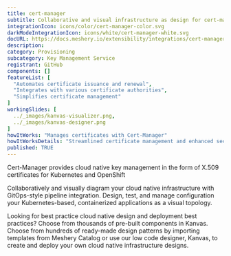```yaml
---
title: cert-manager
subtitle: Collaborative and visual infrastructure as design for cert-manager
integrationIcon: icons/color/cert-manager-color.svg
darkModeIntegrationIcon: icons/white/cert-manager-white.svg
docURL: https://docs.meshery.io/extensibility/integrations/cert-manager
description: 
category: Provisioning
subcategory: Key Management Service
registrant: GitHub
components: []
featureList: [
  "Automates certificate issuance and renewal",
  "Integrates with various certificate authorities",
  "Simplifies certificate management"
]
workingSlides: [
  ../_images/kanvas-visualizer.png,
  ../_images/kanvas-designer.png
]
howItWorks: "Manages certificates with Cert-Manager"
howItWorksDetails: "Streamlined certificate management and enhanced security in Kubernetes"
published: TRUE
---
```

<p>
Cert-Manager provides cloud native key management in the form of X.509 certificates for Kubernetes and OpenShift
</p>
<p>
    Collaboratively and visually diagram your cloud native infrastructure with GitOps-style pipeline integration. Design, test, and manage configuration your Kubernetes-based, containerized applications as a visual topology.
</p>
<p>
    Looking for best practice cloud native design and deployment best practices? Choose from thousands of pre-built components in Kanvas. Choose from hundreds of ready-made design patterns by importing templates from Meshery Catalog or use our low code designer, Kanvas, to create and deploy your own cloud native infrastructure designs.
</p>
